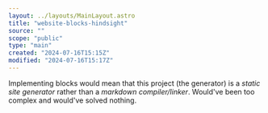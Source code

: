 ```yaml
---
layout: ../layouts/MainLayout.astro
title: "website-blocks-hindsight"
source: ""
scope: "public"
type: "main"
created: "2024-07-16T15:15Z"
modified: "2024-07-16T15:17Z"
---
```


Implementing blocks would mean that this project (the generator) is a *static site generator* rather than a *markdown compiler/linker*. Would've been too complex and would've solved nothing.